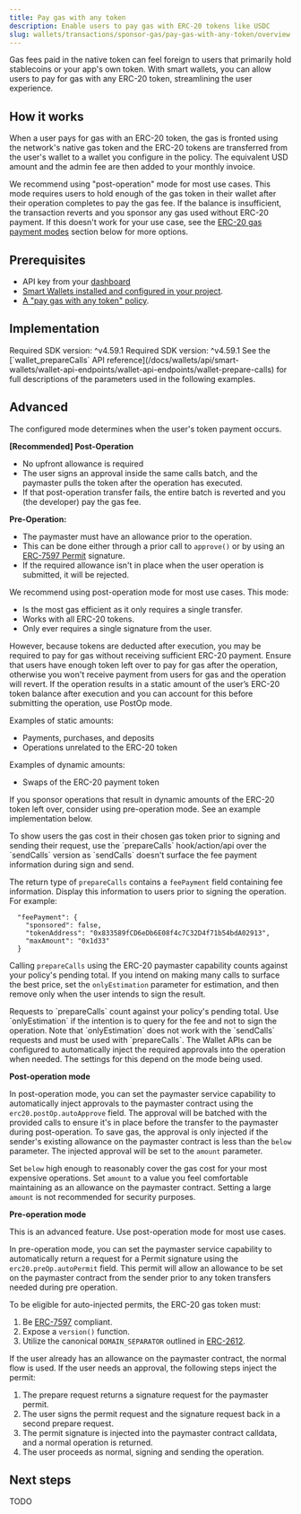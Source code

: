 ```yaml
---
title: Pay gas with any token
description: Enable users to pay gas with ERC-20 tokens like USDC
slug: wallets/transactions/sponsor-gas/pay-gas-with-any-token/overview
---
```


Gas fees paid in the native token can feel foreign to users that primarily hold stablecoins or your app's own token.
With smart wallets, you can allow users to pay for gas with any ERC-20 token, streamlining the user experience.

## How it works

When a user pays for gas with an ERC-20 token, the gas is fronted using the network's native gas token and the ERC-20 tokens are transferred from the user's wallet to a wallet you configure in the policy. The equivalent USD amount and the admin fee are then added to your monthly invoice.

We recommend using "post-operation" mode for most use cases. This mode requires users to hold enough of the gas token in their wallet after their operation completes to pay the gas fee. If the balance is insufficient, the transaction reverts and you sponsor any gas used without ERC-20 payment. If this doesn't work for your use case, see the [ERC-20 gas payment modes](#erc-20-gas-payment-modes) section below for more options.

## Prerequisites

- API key from your [dashboard](https://dashboard.alchemy.com/apps)
- [Smart Wallets installed and configured in your project](/docs/wallets/pages/react/setup.mdx).
- [A "pay gas with any token" policy](https://dashboard.alchemy.com/gas-manager/policy/create).

## Implementation

<Tabs>
  <Tab title="React">
    <Info>Required SDK version: ^v4.59.1</Info>
    <Markdown src="react.mdx" />
  </Tab>
  <Tab title="Typescript">
    <Info>Required SDK version: ^v4.59.1</Info>
    <Markdown src="client.mdx" />
  </Tab>
  <Tab title="API">
    See the [`wallet_prepareCalls` API
    reference](/docs/wallets/api/smart-wallets/wallet-api-endpoints/wallet-api-endpoints/wallet-prepare-calls)
    for full descriptions of the parameters used in the following examples.
    <Markdown src="api-postop.mdx" />
  </Tab>
</Tabs>

## Advanced

<Accordion title="ERC-20 gas payment modes">
The configured mode determines when the user's token payment occurs.

**[Recommended] Post-Operation**

- No upfront allowance is required
- The user signs an approval inside the same calls batch, and the paymaster pulls the token after the operation has executed.
- If that post-operation transfer fails, the entire batch is reverted and you (the developer) pay the gas fee.

**Pre-Operation:**

- The paymaster must have an allowance prior to the operation.
- This can be done either through a prior call to `approve()` or by using an [ERC-7597 Permit](https://eips.ethereum.org/EIPS/eip-7597) signature.
- If the required allowance isn't in place when the user operation is submitted, it will be rejected.

We recommend using post-operation mode for most use cases. This mode:

- Is the most gas efficient as it only requires a single transfer.
- Works with all ERC-20 tokens.
- Only ever requires a single signature from the user.

However, because tokens are deducted after execution, you may be required to pay for gas without receiving sufficient ERC-20 payment.
Ensure that users have enough token left over to pay for gas after the operation, otherwise you won't receive payment from users for gas and the operation will revert.
If the operation results in a static amount of the user’s ERC-20 token balance after execution and you can account for this before submitting the operation, use PostOp mode.

Examples of static amounts:

- Payments, purchases, and deposits
- Operations unrelated to the ERC-20 token

Examples of dynamic amounts:

- Swaps of the ERC-20 payment token

If you sponsor operations that result in dynamic amounts of the ERC-20 token left over, consider using pre-operation mode. See an example implementation below.

</Accordion>

<Accordion title="Pre-operation mode implementation">
  <Markdown src="api-preop.mdx" />
</Accordion>

<Accordion title="Estimating gas payments">
To show users the gas cost in their chosen gas token prior to signing and sending their request,
use the `prepareCalls` hook/action/api over the `sendCalls` version
as `sendCalls` doesn't surface the fee payment information during sign and send.

The return type of `prepareCalls` contains a `feePayment` field containing fee information. Display this information to users prior to signing the operation. For example:

```
  "feePayment": {
    "sponsored": false,
    "tokenAddress": "0x833589fCD6eDb6E08f4c7C32D4f71b54bdA02913",
    "maxAmount": "0x1d33"
  }
```

Calling `prepareCalls` using the ERC-20 paymaster capability counts against your policy's pending total. If you intend on making many
calls to surface the best price, set the `onlyEstimation` parameter for estimation, and then remove only when the user intends to sign the result.

<Warning>
  Requests to `prepareCalls` count against your policy's pending total. Use
  `onlyEstimation` if the intention is to query for the fee and not to sign the
  operation. Note that `onlyEstimation` does not work with the `sendCalls`
  requests and must be used with `prepareCalls`.
</Warning>
</Accordion>

<Accordion title="Auto-injected approvals">
The Wallet APIs can be configured to automatically inject the required approvals into the operation when needed. The settings for this depend on the mode being used.

**Post-operation mode**

In post-operation mode, you can set the paymaster service capability to automatically inject approvals to the paymaster contract using the `erc20.postOp.autoApprove` field.
The approval will be batched with the provided calls to ensure it's in place before the transfer to the paymaster during post-operation.
To save gas, the approval is only injected if the sender's existing allowance on the paymaster contract is less than the `below` parameter. The injected approval will be set to
the `amount` parameter.

Set `below` high enough to reasonably cover the gas cost for your most expensive operations. Set `amount` to a value
you feel comfortable maintaining as an allowance on the paymaster contract. Setting a large `amount` is not recommended for security purposes.

**Pre-operation mode**

<Note>
  This is an advanced feature. Use post-operation mode for most use cases.
</Note>

In pre-operation mode, you can set the paymaster service capability to automatically return a request for a Permit signature using the `erc20.preOp.autoPermit` field.
This permit will allow an allowance to be set on the paymaster contract from the sender prior to any token transfers needed during pre operation.

To be eligible for auto-injected permits, the ERC-20 gas token must:

1. Be [ERC-7597](https://eips.ethereum.org/EIPS/eip-7597) compliant.
2. Expose a `version()` function.
3. Utilize the canonical `DOMAIN_SEPARATOR` outlined in [ERC-2612](https://eips.ethereum.org/EIPS/eip-2612).

If the user already has an allowance on the paymaster contract, the normal flow is used. If the user needs an
approval, the following steps inject the permit:

1. The prepare request returns a signature request for the paymaster permit.
2. The user signs the permit request and the signature request back in a second prepare request.
3. The permit signature is injected into the paymaster contract calldata, and a normal operation is returned.
4. The user proceeds as normal, signing and sending the operation.

</Accordion>

## Next steps

TODO
